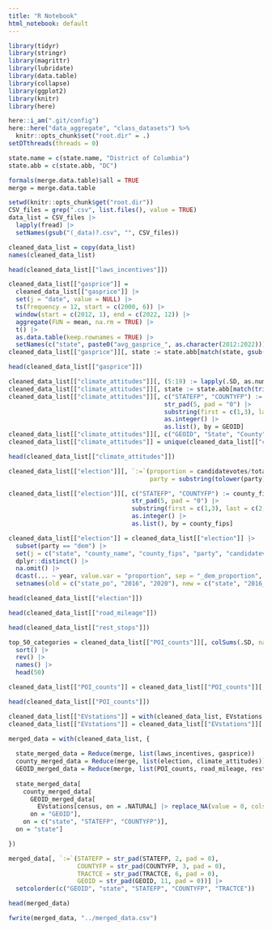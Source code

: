 ```yaml
---
title: "R Notebook"
html_notebook: default
---
```


```r
library(tidyr)
library(stringr)
library(magrittr)
library(lubridate)
library(data.table)
library(collapse)
library(ggplot2)
library(knitr)
library(here)

here::i_am(".git/config")
here::here("data_aggregate", "class_datasets") %>%
  knitr::opts_chunk$set("root.dir" = .)
setDTthreads(threads = 0)

state.name = c(state.name, "District of Columbia")
state.abb = c(state.abb, "DC")

formals(merge.data.table)$all = TRUE
merge = merge.data.table
```

```r
setwd(knitr::opts_chunk$get("root.dir"))
CSV_files = grep(".csv", list.files(), value = TRUE)
data_list = CSV_files |>
  lapply(fread) |>
  setNames(gsub("(_data)?.csv", "", CSV_files))

cleaned_data_list = copy(data_list)
names(cleaned_data_list)
```

```r
head(cleaned_data_list[["laws_incentives"]])
```

```r
cleaned_data_list[["gasprice"]] = 
  cleaned_data_list[["gasprice"]] |>
  set(j = "date", value = NULL) |>
  ts(frequency = 12, start = c(2000, 6)) |>
  window(start = c(2012, 1), end = c(2022, 12)) |>
  aggregate(FUN = mean, na.rm = TRUE) |>
  t() |>
  as.data.table(keep.rownames = TRUE) |>
  setNames(c("state", paste0("avg_gasprice_", as.character(2012:2022))))
cleaned_data_list[["gasprice"]][, state := state.abb[match(state, gsub("[[:space:]]", "", tolower(state.name)))]]

head(cleaned_data_list[["gasprice"]])
```

```r
cleaned_data_list[["climate_attitudes"]][, (5:19) := lapply(.SD, as.numeric), .SDcols = -c(1:4)]
cleaned_data_list[["climate_attitudes"]][, state := state.abb[match(trimws(State), c(state.name))]]
cleaned_data_list[["climate_attitudes"]][, c("STATEFP", "COUNTYFP") := GEOID |>
                                           str_pad(5, pad = "0") |>
                                           substring(first = c(1,3), last = c(2,5)) |>
                                           as.integer() |>
                                           as.list(), by = GEOID]
cleaned_data_list[["climate_attitudes"]][, c("GEOID", "State", "County", "GeoName") := NULL]
cleaned_data_list[["climate_attitudes"]] = unique(cleaned_data_list[["climate_attitudes"]], by = c("STATEFP", "COUNTYFP"), fromLast = TRUE)

head(cleaned_data_list[["climate_attitudes"]])
```

```r
cleaned_data_list[["election"]][, `:=`(proportion = candidatevotes/totalvotes,
                                       party = substring(tolower(party), 1, 3))]

cleaned_data_list[["election"]][, c("STATEFP", "COUNTYFP") := county_fips |>
                                  str_pad(5, pad = "0") |>
                                  substring(first = c(1,3), last = c(2,5)) |>
                                  as.integer() |>
                                  as.list(), by = county_fips]

cleaned_data_list[["election"]] = cleaned_data_list[["election"]] |>
  subset(party == "dem") |>
  set(j = c("state", "county_name", "county_fips", "party", "candidatevotes", "totalvotes"), value = NULL) |>
  dplyr::distinct() |>
  na.omit() |>
  dcast(... ~ year, value.var = "proportion", sep = "_dem_proportion", fun.aggregate = sum) |>
  setnames(old = c("state_po", "2016", "2020"), new = c("state", "2016_dem_proportion", "2020_dem_proportion"))

head(cleaned_data_list[["election"]])
```

```r
head(cleaned_data_list[["road_mileage"]])
```

```r
head(cleaned_data_list[["rest_stops"]])
```

```r
top_50_categories = cleaned_data_list[["POI_counts"]][, colSums(.SD, na.rm = TRUE), .SDcols = -"GEOID"] |>
  sort() |>
  rev() |>
  names() |>
  head(50)

cleaned_data_list[["POI_counts"]] = cleaned_data_list[["POI_counts"]][, .SD, .SDcols = c("GEOID", top_50_categories)]

head(cleaned_data_list[["POI_counts"]])
```

```r
cleaned_data_list[["EVstations"]] = with(cleaned_data_list, EVstations[EVstations_coord_GEOID, on = .NATURAL])
cleaned_data_list[["EVstations"]] = cleaned_data_list[["EVstations"]][!is.na(GEOID), c(.N, lapply(.SD, sum, na.rm = TRUE)), by=GEOID, .SDcols = 18:20] |> setnames("N", "N.Stations")
```

```r
merged_data = with(cleaned_data_list, {
  
  state_merged_data = Reduce(merge, list(laws_incentives, gasprice))
  county_merged_data = Reduce(merge, list(election, climate_attitudes))
  GEOID_merged_data = Reduce(merge, list(POI_counts, road_mileage, rest_stops))
  
  state_merged_data[
    county_merged_data[
      GEOID_merged_data[
        EVstations[census, on = .NATURAL] |> replace_NA(value = 0, cols = names(EVstations)),
      on = "GEOID"],
    on = c("state", "STATEFP", "COUNTYFP")],
  on = "state"] 

})

merged_data[, `:=`(STATEFP = str_pad(STATEFP, 2, pad = 0),
                   COUNTYFP = str_pad(COUNTYFP, 3, pad = 0),
                   TRACTCE = str_pad(TRACTCE, 6, pad = 0),
                   GEOID = str_pad(GEOID, 11, pad = 0))] |>
  setcolorder(c("GEOID", "state", "STATEFP", "COUNTYFP", "TRACTCE"))

head(merged_data)
```

```r
fwrite(merged_data, "../merged_data.csv")
```
